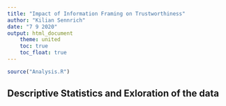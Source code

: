 ```yaml
---
title: "Impact of Information Framing on Trustworthiness"
author: "Kilian Sennrich"
date: "7 9 2020"
output: html_document
    theme: united
    toc: true
    toc_float: true
---
```

```r
source("Analysis.R")
```

## Descriptive Statistics and Exloration of the data

```r

```


